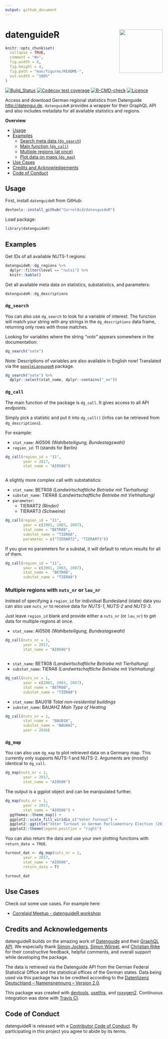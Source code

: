 ```yaml
---
output: github_document
---
```


<!-- README.md is generated from README.Rmd. Please edit that file -->

# datenguideR <img src='man/figures/logo.png' align="right" height="139" />

```r
knitr::opts_chunk$set(
  collapse = TRUE,
  comment = "#>",
  fig.width = 6,
  fig.height = 4,
  fig.path = "man/figures/README-",
  out.width = "100%"
)


```

<!-- badges: start -->
[![Build_Status](https://travis-ci.org/CorrelAid/datenguideR.svg?branch=master)](https://travis-ci.org/CorrelAid/datenguideR)
[![Codecov test coverage](https://codecov.io/gh/CorrelAid/datenguideR/branch/master/graph/badge.svg)](https://codecov.io/gh/CorrelAid/datenguideR?branch=master)
[![R-CMD-check](https://github.com/CorrelAid/datenguideR/workflows/R-CMD-check/badge.svg)](https://github.com/CorrelAid/datenguideR/actions)
[![Licence](https://img.shields.io/badge/licence-GPL--3-blue.svg)](https://www.gnu.org/licenses/gpl-3.0.en.html)
<!-- badges: end -->

Access and download German regional statistics from Datenguide <http://datengui.de>. `datenguideR` provides a wrapper for their GraphQL API and also includes metadata for all available statistics and regions.

**Overview**

+ [Usage](https://github.com/CorrelAid/datenguideR#usage)
+ [Examples](https://github.com/CorrelAid/datenguideR#examples)
    + [Search meta data (`dg_search`)](https://github.com/CorrelAid/datenguideR#dg_search)
    + [Main function (`dg_call`)](https://github.com/CorrelAid/datenguideR#dg_call)
    + [Multiple regions (at once)](https://github.com/CorrelAid/datenguideR#multiple-regions-with-nuts_nr-or-lau_nr)
    + [Plot data on maps (`dg_map`)](https://github.com/CorrelAid/datenguideR#dg_map)
+ [Use Cases](https://github.com/CorrelAid/datenguideR#use-cases)
+ [Credits and Acknowledgements](https://github.com/CorrelAid/datenguideR#credits-and-acknowledgements)
+ [Code of Conduct](https://github.com/CorrelAid/datenguideR#code-of-conduct)

## Usage

First, install `datenguideR` from GitHub:

```r
devtools::install_github("CorrelAid/datenguideR")
```

Load package:

```r
library(datenguideR)
```


## Examples

Get IDs of all available NUTS-1 regions:

```r
datenguideR::dg_regions %>%
  dplyr::filter(level == "nuts1") %>%
  knitr::kable()
```

Get all available meta data on statistics, substatistics, and parameters:

```r
datenguideR::dg_descriptions
```

### `dg_search`

You can also use `dg_search` to look for a variable of interest. The function will match your string with any strings in the `dg_descriptions` data frame, returning only rows with those matches.

Looking for variables where the string *"vote"* appears somewhere in the documentation:

```r
dg_search("vote")
```

Note: Descriptions of variables are also available in English now! Translated via the [`googleLanguageR`](https://github.com/ropensci/googleLanguageR) package.

```r
dg_search("vote") %>% 
  dplyr::select(stat_name, dplyr::contains("_en"))
```

### `dg_call`

The main function of the package is `dg_call`. It gives access to all API endpoints.

Simply pick a statistic and put it into `dg_call()` (infos can be retrieved from `dg_descriptions`).

For example:

 - `stat_name`: AI0506 *(Wahlbeteiligung, Bundestagswahl)*
 - `region_id`: 11 (stands for Berlin)

```r
dg_call(region_id = "11",
        year = 2017,
        stat_name = "AI0506")



```



A slightly more complex call with substatistics:

  - `stat_name`: BETR08 *(Landwirtschaftliche Betriebe mit Tierhaltung)*
  - `substat_name`: TIERA8 *(Landwirtschaftliche Betriebe mit Viehhaltung)*
  - `parameter`:
    - TIERART2 *(Rinder)*
    - TIERART3 *(Schweine)*
    
```r

dg_call(region_id = "11", 
        year = c(2001, 2003, 2007), 
        stat_name = "BETR08", 
        substat_name = "TIERA8", 
        parameter = c("TIERART2", "TIERART3")) 
```

If you give no parameters for a substat, it will default to return results for all of them.

```r
dg_call(region_id = "11", 
        year = c(2001, 2003, 2007), 
        stat_name =  "BETR08", 
        substat_name = "TIERA8") 
```


### Multiple regions with `nuts_nr` or `lau_nr`

Instead of specifying a `region_id` for individual Bundesland (state) data you can also use `nuts_nr` to receive data for *NUTS-1*, *NUTS-2* and *NUTS-3*.

Just leave `region_id` blank and provide either a `nuts_nr` (or `lau_nr`) to get data for multiple regions at once.

 - `stat_name`: AI0506 *(Wahlbeteiligung, Bundestagswahl)*

```r
dg_call(nuts_nr = 1,
        year = 2017,
        stat_name = "AI0506")



```

  - `stat_name`: BETR08 *(Landwirtschaftliche Betriebe mit Tierhaltung)*
  - `substat_name`: TIERA8 *(Landwirtschaftliche Betriebe mit Viehhaltung)*

```r
dg_call(nuts_nr = 1,
        year = c(2001, 2003, 2007), 
        stat_name = "BETR08", 
        substat_name = "TIERA8") 
```

  - `stat_name`: BAU018 *Total non-residential buildings*
  - `substat_name`: BAUAHZ *Main Type of Heating*

	
 

```r
dg_call(nuts_nr = 1,
        stat_name =  "BAU018",
        substat_name = "BAUAHZ",
        year = 2016)
```

<!-- ```{r} -->
<!-- dg_call(nuts_nr = 2,  -->
<!--         stat_name = "GEBWOR",  -->
<!--         substat_name = "BAUAT2") -->
<!-- ``` -->

<!-- # ```{r} -->
<!-- # library(datenguideR) -->
<!-- # debugonce(datenguideR:::add_substat_info) -->
<!-- # dg_call(lau_nr = 1, parent_chr = 10041,  -->
<!-- #         stat_name =  "BAU018", -->
<!-- #         substat_name = "BAUAHZ",) -->
<!-- # ``` -->

### `dg_map`

You can also use `dg_map` to plot retrieved data on a Germany map. This currently only supports NUTS-1 and NUTS-2. Arguments are (mostly) identical to `dg_call`.


```r
dg_map(nuts_nr = 1,
        year = 2017,
        stat_name = "AI0506")

```

The output is a ggplot object and can be manipulated further.

```r
dg_map(nuts_nr = 1,
        year = 2017,
        stat_name = "AI0506") +
  ggthemes::theme_map() +
  ggplot2::scale_fill_viridis_c("Voter Turnout") +
  ggplot2::ggtitle("Voter Turnout in German Parliamentary Election (2017)") +
  ggplot2::theme(legend.position = "right")

```
You can also return the data and use your own plotting functions with `return_data = TRUE`.

```r
turnout_dat <- dg_map(nuts_nr = 1,
        year = 2017,
        stat_name = "AI0506",
        return_data = T)

turnout_dat

```


## Use Cases

Check out some use cases. For example here:

+ [Correlaid Meetup - datenguideR workshop](https://github.com/TripLLL/weRnuts3)




## Credits and Acknowledgements

datenguideR builds on the amazing work of [Datenguide](https://datengui.de/) and their [GraphQL API](https://github.com/datenguide/datenguide-api). We especially thank [Simon Jockers](https://twitter.com/sjockers), [Simon Wörpel](https://twitter.com/simonwoerpel), and [Christian Rijke](https://twitter.com/crijke) for their constructive feedback, helpful comments, and overall support while developing the package.

The data is retrieved via the Datenguide API from the German Federal Statistical Office and the statistical offices of the German states. Data being used via this package has to be credited according to the [Datenlizenz Deutschland – Namensnennung – Version 2.0](https://www.govdata.de/dl-de/by-2-0).

This package was created with [devtools](https://github.com/r-lib/devtools), [usethis](https://github.com/r-lib/usethis), and [roxygen2](https://github.com/r-lib/roxygen2). Continuous integration was done with [Travis CI](https://travis-ci.org/).


## Code of Conduct

datenguideR is released with a [Contributor Code of Conduct](CODE_OF_CONDUCT.md). By participating in this project you agree to abide by its terms.
